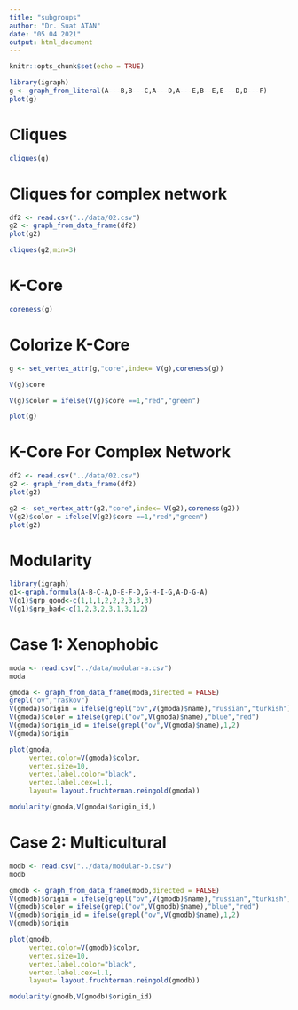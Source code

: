 ```yaml
---
title: "subgroups"
author: "Dr. Suat ATAN"
date: "05 04 2021"
output: html_document
---
```


```r
knitr::opts_chunk$set(echo = TRUE)
```

```r
library(igraph)
g <- graph_from_literal(A---B,B---C,A---D,A---E,B--E,E---D,D---F)
plot(g)
```

# Cliques
```r
cliques(g)
```

# Cliques for complex network

```r
df2 <- read.csv("../data/02.csv")
g2 <- graph_from_data_frame(df2)
plot(g2)

```


```r
cliques(g2,min=3)
```

# K-Core

```r
coreness(g)
```
# Colorize K-Core

```r
g <- set_vertex_attr(g,"core",index= V(g),coreness(g))
```


```r
V(g)$core
```
```r
V(g)$color = ifelse(V(g)$core ==1,"red","green")
```

```r
plot(g)
```

# K-Core For Complex Network

```r
df2 <- read.csv("../data/02.csv")
g2 <- graph_from_data_frame(df2)
plot(g2)
```



```r
g2 <- set_vertex_attr(g2,"core",index= V(g2),coreness(g2))
V(g2)$color = ifelse(V(g2)$core ==1,"red","green")
plot(g2)
```
# Modularity

```r
library(igraph)
g1<-graph.formula(A-B-C-A,D-E-F-D,G-H-I-G,A-D-G-A)
V(g1)$grp_good<-c(1,1,1,2,2,2,3,3,3)
V(g1)$grp_bad<-c(1,2,3,2,3,1,3,1,2)
```

# Case 1: Xenophobic

```r
moda <- read.csv("../data/modular-a.csv")
moda
```


```r
gmoda <- graph_from_data_frame(moda,directed = FALSE)
grepl("ov","raskov")
V(gmoda)$origin = ifelse(grepl("ov",V(gmoda)$name),"russian","turkish")
V(gmoda)$color = ifelse(grepl("ov",V(gmoda)$name),"blue","red")
V(gmoda)$origin_id = ifelse(grepl("ov",V(gmoda)$name),1,2)
V(gmoda)$origin
```

```r
plot(gmoda,
     vertex.color=V(gmoda)$color,
     vertex.size=10,
     vertex.label.color="black",
     vertex.label.cex=1.1,
     layout= layout.fruchterman.reingold(gmoda))

```

```r
modularity(gmoda,V(gmoda)$origin_id,)
```
# Case 2: Multicultural 

```r
modb <- read.csv("../data/modular-b.csv")
modb

```


```r
gmodb <- graph_from_data_frame(modb,directed = FALSE)
V(gmodb)$origin = ifelse(grepl("ov",V(gmodb)$name),"russian","turkish")
V(gmodb)$color = ifelse(grepl("ov",V(gmodb)$name),"blue","red")
V(gmodb)$origin_id = ifelse(grepl("ov",V(gmodb)$name),1,2)
V(gmodb)$origin

```

```r
plot(gmodb,
     vertex.color=V(gmodb)$color,
     vertex.size=10,
     vertex.label.color="black",
     vertex.label.cex=1.1,
     layout= layout.fruchterman.reingold(gmodb))

```

```r
modularity(gmodb,V(gmodb)$origin_id)
```

